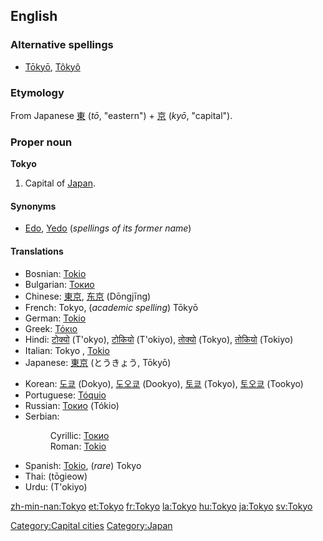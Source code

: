 {{wikipedia}}
==English==

===Alternative spellings===
*[[Tōkyō]], [[Tôkyô]]

===Etymology===
From Japanese [[東]] (''tō'', "eastern") + [[京]] (''kyō'', "capital").

===Proper noun===
'''Tokyo'''
# Capital of [[Japan]].

====Synonyms====
*[[Edo]], [[Yedo]] (''spellings of its former name'')

====Translations====
{{top}}
*Bosnian: [[Tokio#Bosnian|Tokio]] {{m}}
*Bulgarian: [[Токио#Bulgarian|Токио]] {{m}}
*Chinese: [[東京]], [[东京]] (Dōngjīng)
*French: Tokyo, (''academic spelling'') Tōkyō
*German: [[Tokio#German|Tokio]]
*Greek: [[Τόκιο]]
*Hindi: [[टोक्यो]] (T'okyo), [[टोकियो]] (T'okiyo), [[तोक्यो]] (Tokyo), [[तोकियो]] (Tokiyo)
*Italian: Tokyo {{f}}, [[Tokio#Italian|Tokio]]
*Japanese: [[東京]] (とうきょう, Tōkyō)
{{mid}}
*Korean: [[도쿄]] (Dokyo), [[도오쿄]] (Dookyo), [[토쿄]] (Tokyo), [[토오쿄]] (Tookyo)
*Portuguese: [[Tóquio]] {{m}}
*Russian: [[Токио]] (Tókio) {{m}}
*Serbian:
*:Cyrillic: [[Токио#Serbian|Токио]] {{m}}
*:Roman: [[Tokio#Serbian|Tokio]] {{m}}
*Spanish: [[Tokio#Spanish|Tokio]], (''rare'') Tokyo {{m}}
*Thai: {{THchar|[[โตเกียว]]}} (tōgieow)
*Urdu: {{FAchar|[[ٹوکیو]]}} (T'okiyo)
{{bottom}}

[[Category:Capital cities]]
[[Category:Japan]]

[[zh-min-nan:Tokyo]]
[[et:Tokyo]]
[[fr:Tokyo]]
[[la:Tokyo]]
[[hu:Tokyo]]
[[ja:Tokyo]]
[[sv:Tokyo]]